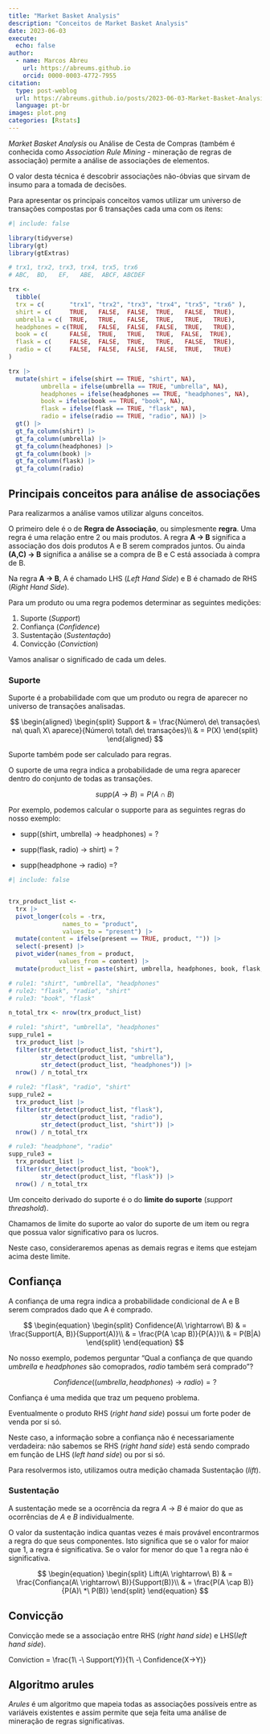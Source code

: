 ```yaml
---
title: "Market Basket Analysis"
description: "Conceitos de Market Basket Analysis"
date: 2023-06-03
execute:
  echo: false
author: 
  - name: Marcos Abreu
    url: https://abreums.github.io
    orcid: 0000-0003-4772-7955
citation:
  type: post-weblog
  url: https://abreums.github.io/posts/2023-06-03-Market-Basket-Analysis/
  language: pt-br
images: plot.png
categories: [Rstats]
---
```


*Market Basket Analysis* ou Análise de Cesta de Compras (também é conhecida como *Association Rule Mining* - mineração de regras de associação) permite a análise de associações de elementos.

O valor desta técnica é descobrir associações não-óbvias que sirvam de insumo para a tomada de decisões.

Para apresentar os principais conceitos vamos utilizar um universo de transações compostas por 6 transações cada uma com os itens:

```r
#| include: false

library(tidyverse)
library(gt)
library(gtExtras)

# trx1, trx2, trx3, trx4, trx5, trx6
# ABC,  BD,   EF,   ABE,  ABCF, ABCDEF

trx <- 
  tibble(
  trx = c(       "trx1", "trx2", "trx3", "trx4", "trx5", "trx6" ),
  shirt = c(     TRUE,   FALSE,  FALSE,  TRUE,   FALSE,  TRUE),
  umbrella = c(  TRUE,   TRUE,   FALSE,  TRUE,   TRUE,   TRUE),
  headphones = c(TRUE,   FALSE,  FALSE,  FALSE,  TRUE,   TRUE),
  book = c(      FALSE,  TRUE,   TRUE,   TRUE,  FALSE,  TRUE),
  flask = c(     FALSE,  FALSE,  TRUE,   TRUE,   FALSE,  TRUE),
  radio = c(     FALSE,  FALSE,  FALSE,  FALSE,  TRUE,   TRUE)
) 

trx |>
  mutate(shirt = ifelse(shirt == TRUE, "shirt", NA),
         umbrella = ifelse(umbrella == TRUE, "umbrella", NA),
         headphones = ifelse(headphones == TRUE, "headphones", NA),
         book = ifelse(book == TRUE, "book", NA),
         flask = ifelse(flask == TRUE, "flask", NA),
         radio = ifelse(radio == TRUE, "radio", NA)) |> 
  gt() |>
  gt_fa_column(shirt) |> 
  gt_fa_column(umbrella) |> 
  gt_fa_column(headphones) |> 
  gt_fa_column(book) |> 
  gt_fa_column(flask) |> 
  gt_fa_column(radio)
```

## Principais conceitos para análise de associações

Para realizarmos a análise vamos utilizar alguns conceitos.

O primeiro dele é o de **Regra de Associação**, ou simplesmente **regra**. Uma regra é uma relação entre 2 ou mais produtos. A regra **A -\> B** significa a associação dos dois produtos A e B serem comprados juntos. Ou ainda **(A,C) -\> B** significa a análise se a compra de B e C está associada à compra de B.

Na regra **A -\> B**, A é chamado LHS (*Left Hand Side*) e B é chamado de RHS (*Right Hand Side*).

Para um produto ou uma regra podemos determinar as seguintes medições:

1.  Suporte (*Support*)
2.  Confiança (*Confidence*)
3.  Sustentação (*Sustentação*)
4.  Convicção (*Conviction*)

Vamos analisar o significado de cada um deles.

### Suporte

Suporte é a probabilidade com que um produto ou regra de aparecer no universo de transações analisadas.

$$
\begin{aligned}
\begin{split}
Support & = \frac{Número\ de\ transações\ na\ qual\ X\ aparece}{Número\ total\ de\ transações}\\
        & = P(X)
\end{split}
\end{aligned}
$$

Suporte também pode ser calculado para regras.

O suporte de uma regra indica a probabilidade de uma regra aparecer dentro do conjunto de todas as transações.

$$
supp(A\ \rightarrow\ B) = P(A \cap B)
$$

Por exemplo, podemos calcular o supporte para as seguintes regras do nosso exemplo:

-   supp((shirt, umbrella) -\> headphones) = ?

-   supp(flask, radio) -\> shirt) = ?

-   supp(headphone -\> radio) =?

```r
#| include: false


trx_product_list <- 
  trx |> 
  pivot_longer(cols = -trx,
               names_to = "product",
               values_to = "present") |> 
  mutate(content = ifelse(present == TRUE, product, "")) |> 
  select(-present) |> 
  pivot_wider(names_from = product,
              values_from = content) |> 
  mutate(product_list = paste(shirt, umbrella, headphones, book, flask, radio, sep = " ")) |>   select(trx, product_list)

# rule1: "shirt", "umbrella", "headphones" 
# rule2: "flask", "radio", "shirt"
# rule3: "book", "flask"

n_total_trx <- nrow(trx_product_list)

# rule1: "shirt", "umbrella", "headphones" 
supp_rule1 = 
  trx_product_list |> 
  filter(str_detect(product_list, "shirt"),
         str_detect(product_list, "umbrella"),
         str_detect(product_list, "headphones")) |> 
  nrow() / n_total_trx
  
# rule2: "flask", "radio", "shirt"
supp_rule2 = 
  trx_product_list |> 
  filter(str_detect(product_list, "flask"),
         str_detect(product_list, "radio"),
         str_detect(product_list, "shirt")) |> 
  nrow() / n_total_trx

# rule3: "headphone", "radio"
supp_rule3 = 
  trx_product_list |> 
  filter(str_detect(product_list, "book"),
         str_detect(product_list, "flask")) |> 
  nrow() / n_total_trx

```

Um conceito derivado do suporte é o do **limite do suporte** (*support threashold*).

Chamamos de limite do suporte ao valor do suporte de um item ou regra que possua valor significativo para os lucros.

Neste caso, consideraremos apenas as demais regras e items que estejam acima deste limite.

## Confiança

A confiança de uma regra indica a probabilidade condicional de A e B serem comprados dado que A é comprado.

$$
\begin{equation}
\begin{split}
Confidence(A\ \rightarrow\ B) & = \frac{Support(A, B)}{Support(A)}\\
           & = \frac{P(A \cap B)}{P{A}}\\
           & = P(B|A)
\end{split}
\end{equation}
$$

No nosso exemplo, podemos perguntar "Qual a confiança de que quando *umbrella* e *headphones* são comoprados, *radio* também será comprado"?

$$
Confidence((umbrella, headphones)\ \rightarrow\ radio) = ?
$$

Confiança é uma medida que traz um pequeno problema.

Eventualmente o produto RHS (*right hand side*) possui um forte poder de venda por si só.

Neste caso, a informação sobre a confiança não é necessariamente verdadeira: não sabemos se RHS (*right hand side*) está sendo comprado em função de LHS (*left hand side*) ou por si só.

Para resolvermos isto, utilizamos outra medição chamada Sustentação (*lift*).

### Sustentação

A sustentação mede se a ocorrência da regra $A\ \rightarrow\ B$ é maior do que as ocorrências de $A$ e $B$ individualmente.

O valor da sustentação indica quantas vezes é mais provável encontrarmos a regra do que seus componentes. Isto significa que se o valor for maior que 1, a regra é significativa. Se o valor for menor do que 1 a regra não é significativa.

$$
\begin{equation}
\begin{split}
Lift(A\ \rightarrow\ B) & = \frac{Confiança(A\ \rightarrow\ B)}{Support(B)}\\
                        & = \frac{P(A \cap B)}{P(A)\ *\ P(B)}
\end{split}
\end{equation}
$$

## Convicção

Convicção mede se a associação entre RHS (*right hand side*) e LHS(*left hand side*).

Conviction = \\frac{1\\ -\\ Support(Y)}{1\\ -\\ Confidence(X-\>Y)}

## Algoritmo arules

*Arules* é um algoritmo que mapeia todas as associações possíveis entre as variáveis existentes e assim permite que seja feita uma análise de mineração de regras significativas.
